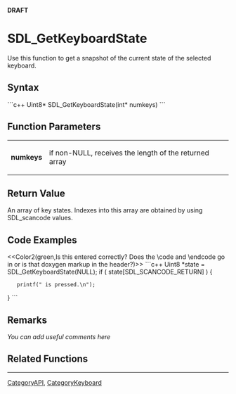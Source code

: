 <!-- pragma section-numbers off -->
<!-- pragma disable-camelcase -->
'''DRAFT'''

= SDL_GetKeyboardState =
Use this function to get a snapshot of the current state of the selected keyboard.


== Syntax ==
```c++
Uint8* SDL_GetKeyboardState(int* numkeys)
```

== Function Parameters ==
{|
|'''numkeys'''
|if non-NULL, receives the length of the returned array
|}

== Return Value ==
An array of key states. Indexes into this array are obtained by using SDL_scancode values.

== Code Examples ==
<<Color2(green,Is this entered correctly? Does the \code and \endcode go in or is that doxygen markup in the header?)>>
```c++
Uint8 *state = SDL_GetKeyboardState(NULL);
if ( state[SDL_SCANCODE_RETURN] ) {
    printf("<RETURN> is pressed.\n");
}
```

== Remarks ==
''You can add useful comments here''

== Related Functions ==

----
[[CategoryAPI]], [[CategoryKeyboard]]
